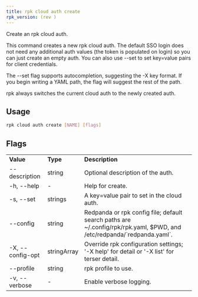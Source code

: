 ```yaml
---
title: rpk cloud auth create
rpk_version: (rev )
---
```


<head>
  <meta name="title" content="rpk cloud auth create| Redpanda Docs" />
  <meta name="description" content="rpk cloud auth create" />
  <link rel="canonical" href="https://docs.redpanda.com/docs/reference/rpk/rpk-cloud/rpk-cloud-auth/rpk-cloud-auth-create" />
</head>

Create an rpk cloud auth.

This command creates a new rpk cloud auth. The default SSO login does not need
any additional auth values (the token is populated on login) so you can just
create an empty auth. You can also use --set to set key=value pairs for client
credentials.

The --set flag supports autocompletion, suggesting the -X key format. If you
begin writing a YAML path, the flag will suggest the rest of the path.

rpk always switches the current cloud auth to the newly created auth.

## Usage

```bash
rpk cloud auth create [NAME] [flags]
```

## Flags

<table>
  <tbody>
    <tr>
      <td>
        <strong>Value</strong>
      </td>
      <td>
        <strong>Type</strong>
      </td>
      <td>
        <strong>Description</strong>
      </td>
    </tr>
    <tr>
      <td>--description</td>
      <td>string</td>
      <td>Optional description of the auth.</td>
    </tr>
    <tr>
      <td>-h, --help</td>
      <td>-</td>
      <td>Help for create.</td>
    </tr>
    <tr>
      <td>-s, --set</td>
      <td>strings</td>
      <td>A key=value pair to set in the cloud auth.</td>
    </tr>
    <tr>
      <td>--config</td>
      <td>string</td>
      <td>
        Redpanda or rpk config file; default search paths are
        ~/.config/rpk/rpk.yaml, $PWD, and /etc/redpanda/`redpanda.yaml`.
      </td>
    </tr>
    <tr>
      <td>-X, --config-opt</td>
      <td>stringArray</td>
      <td>
        Override rpk configuration settings; '-X help' for detail or '-X list'
        for terser detail.
      </td>
    </tr>
    <tr>
      <td>--profile</td>
      <td>string</td>
      <td>rpk profile to use.</td>
    </tr>
    <tr>
      <td>-v, --verbose</td>
      <td>-</td>
      <td>Enable verbose logging.</td>
    </tr>
  </tbody>
</table>
